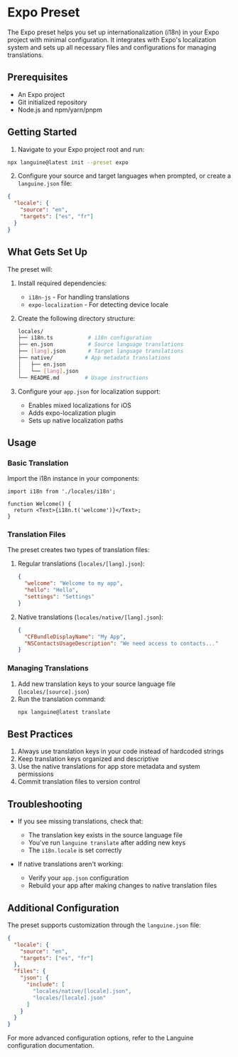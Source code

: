 # Expo Preset

The Expo preset helps you set up internationalization (i18n) in your Expo project with minimal configuration. It integrates with Expo's localization system and sets up all necessary files and configurations for managing translations.

## Prerequisites

- An Expo project
- Git initialized repository
- Node.js and npm/yarn/pnpm

## Getting Started

1. Navigate to your Expo project root and run:

```bash title="Terminal"
npx languine@latest init --preset expo
```

2. Configure your source and target languages when prompted, or create a `languine.json` file:

```json title="languine.json"
{
  "locale": {
    "source": "en",
    "targets": ["es", "fr"]
  }
}
```

## What Gets Set Up

The preset will:

1. Install required dependencies:
   - `i18n-js` - For handling translations
   - `expo-localization` - For detecting device locale

2. Create the following directory structure:
   ```bash title="Structure"
   locales/
   ├── i18n.ts           # i18n configuration
   ├── en.json           # Source language translations
   ├── [lang].json       # Target language translations
   ├── native/          # App metadata translations
   │   ├── en.json
   │   └── [lang].json
   └── README.md        # Usage instructions
   ```

3. Configure your `app.json` for localization support:
   - Enables mixed localizations for iOS
   - Adds expo-localization plugin
   - Sets up native localization paths

## Usage

### Basic Translation

Import the i18n instance in your components:

```tsx title="src/components/MyComponent.tsx"
import i18n from './locales/i18n';

function Welcome() {
  return <Text>{i18n.t('welcome')}</Text>;
}
```

### Translation Files

The preset creates two types of translation files:

1. Regular translations (`locales/[lang].json`):
   ```json title="locales/[lang].json"
   {
     "welcome": "Welcome to my app",
     "hello": "Hello",
     "settings": "Settings"
   }
   ```

2. Native translations (`locales/native/[lang].json`):
   ```json title="locales/native/[lang].json"
   {
     "CFBundleDisplayName": "My App",
     "NSContactsUsageDescription": "We need access to contacts..."
   }
   ```

### Managing Translations

1. Add new translation keys to your source language file (`locales/[source].json`)
2. Run the translation command:
   ```bash title="Terminal"
   npx languine@latest translate
   ```

## Best Practices

1. Always use translation keys in your code instead of hardcoded strings
2. Keep translation keys organized and descriptive
3. Use the native translations for app store metadata and system permissions
4. Commit translation files to version control

## Troubleshooting

- If you see missing translations, check that:
  - The translation key exists in the source language file
  - You've run `languine translate` after adding new keys
  - The `i18n.locale` is set correctly

- If native translations aren't working:
  - Verify your `app.json` configuration
  - Rebuild your app after making changes to native translation files

## Additional Configuration

The preset supports customization through the `languine.json` file:

```json title="languine.json"
{
  "locale": {
    "source": "en",
    "targets": ["es", "fr"]
  },
  "files": {
    "json": {
      "include": [
        "locales/native/[locale].json",
        "locales/[locale].json"
      ]
    }
  }
}
```

For more advanced configuration options, refer to the Languine configuration documentation.
